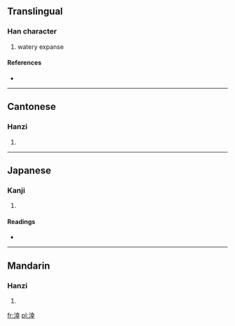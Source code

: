 ==Translingual==

===Han character===
{{Han char|rn=85|rad=水|as=08|sn=11|four=3414<sub>1</sub>|canj=水土廿十 (EGTJ)}}

# watery expanse

====References====
* {{Han ref|kx=0627.340|dkj=17578|dj=1029.210|hdz=31640.070|uh=6DAC|ud=28076|bh=D5E5|bd=54757}}

----

==Cantonese==

===Hanzi===
{{yue-hanzi|jyut=|y=hang6}}

# {{defn|lang=yue|sort=水08}}

----

==Japanese==

===Kanji===
{{ja-kanji|grade=|rs=水08}}

# {{defn|lang=ja|sort=水08}}

====Readings====
* {{ja-readings|on=[[けい]] (kei), [[ぎょう]] (gyō)|kun=}}

----

==Mandarin==

===Hanzi===
{{cmn-hanzi|pin=[[xìng]] ([[xing4]])|wg=hsing<sup>4</sup>}}

# {{defn|lang=cmn|sort=水08}}

[[fr:涬]]
[[pl:涬]]